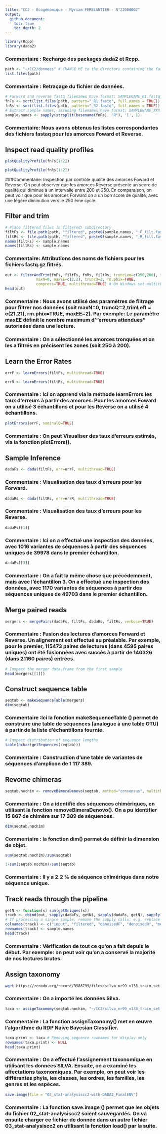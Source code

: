 ```yaml
---
title: "CC2 - Écogénomique - Myriam FERBLANTIER - N°22000007"
output:
  github_document:
    toc: true
    toc_depth: 2
---
```

 
 

```r
library(Rcpp)
library(dada2)
```
### Commentaire : Recharge des packages dada2 et Rcpp.



```r
path <- "~/CC2/donnees" # CHANGE ME to the directory containing the fastq files after unzipping.
list.files(path)
```
### Commentaire : Retraçage du fichier de données.



```r
# Forward and reverse fastq filenames have format: SAMPLENAME_R1.fastq and SAMPLENAME_R2.fastq
fnFs <- sort(list.files(path, pattern="_R1.fastq", full.names = TRUE))
fnRs <- sort(list.files(path, pattern="_R2.fastq", full.names = TRUE))
# Extract sample names, assuming filenames have format: SAMPLENAME_XXX.fastq
sample.names <- sapply(strsplit(basename(fnRs), "R"), '[', 1)
```
### Commentaire: Nous avons obtenus les listes correspondantes des fichiers fastaq pour les amorces Foward et Reverse.



## Inspect read quality profiles
```r
plotQualityProfile(fnFs[1:2])
```



```r
plotQualityProfile(fnRs[1:2])
```
###Commentaire: Inspection par contrôle qualité des amorces Foward et Reverse. On peut observer que les amorces Reverse présente un score de qualité qui diminue à un intervalle entre 200 et 250. En comparaison, on peut voir que pour les amorces Forward on a un bon score de qualité, avec une légère diminution vers le 250 ème cycle.



## Filter and trim
```r
# Place filtered files in filtered/ subdirectory
filtFs <- file.path(path, "filtered", paste0(sample.names, "_F_filt.fastq.gz"))
filtRs <- file.path(path, "filtered", paste0(sample.names, "_R_filt.fastq.gz"))
names(filtFs) <- sample.names
names(filtRs) <- sample.names
```
### Commentaire: Attributions des noms de fichiers pour les fichiers fastq.gz filtrés.



```r
out <- filterAndTrim(fnFs, filtFs, fnRs, filtRs, truncLen=c(250,200), trimLeft = c(21,21),
              maxN=0, maxEE=c(2,2), truncQ=2, rm.phix=TRUE,
              compress=TRUE, multithread=TRUE) # On Windows set multithread=FALSE
head(out)
```
### Commentaire : Nous avons utilisé des paramètres de filtrage pour filtrer nos données (soit maxN=0, truncQ=2,trimLeft = c(21,21), rm.phix=TRUE, maxEE=2). Par exemple: Le paramètre maxEE définit le nombre maximum d’“erreurs attendues” autorisées dans une lecture.

### Commentaire : On a sélectionné les amorces tronquées et on les a filtrés en précisent les zones (soit 250 à 200).



## Learn the Error Rates
```r
errF <- learnErrors(filtFs, multithread=TRUE)
```



```r
errR <- learnErrors(filtRs, multithread=TRUE)
```
### Commentaire : Ici on apprend via la méthode learnErrors les taux d’erreurs à partir des amorces. Pour les amorces Foward on a utilisé 3 échantillons et pour les Reverse on a utilisé 4 échantillons.



```r
plotErrors(errF, nominalQ=TRUE)
```
### Commentaire : On peut Visualiser des taux d’erreurs estimés, via la fonction plotErrors().



## Sample Inference
```r
dadaFs <- dada(filtFs, err=errF, multithread=TRUE)
```
### Commentaire : Visualisation des taux d’erreurs pour les Forward.



```r
dadaRs <- dada(filtRs, err=errR, multithread=TRUE)
```
### Commentaire : Visualisation des taux d’erreurs pour les Reverse.



```r
dadaFs[[1]]
```
### Commentaire : Ici on a effectué une inspection des données, avec 1016 variantes de séquences à partir des séquences uniques de 39978 dans le premier échantillon.



```r
dadaFs[[3]]
```
### Commentaire : On a fait la même chose que précédemment, mais avec l’échantillon 3. On a effectué une inspection des données, avec 1170 variantes de séquences à partir des séquences uniques de 49703 dans le premier échantillon.



## Merge paired reads
```r
mergers <- mergePairs(dadaFs, filtFs, dadaRs, filtRs, verbose=TRUE)
```
### Commentaire : Fusion des lectures d’amorces Forward et Reverse. Un alignement est effectué au préalable. Par exemple, pour le premier, 115473 paires de lectures (dans 4595 paires uniques) ont été fusionnées avec succès à partir de 140326 (dans 21160 paires) entrées.


```r
# Inspect the merger data.frame from the first sample
head(mergers[[1]])
```



## Construct sequence table
```r
seqtab <- makeSequenceTable(mergers)
dim(seqtab)
```
### Commentaire :Ici la fonction makeSequenceTable () permet de construire une table de séquences (analogue à une table OTU) à partir de la liste d'échantillons fournie.



```r
# Inspect distribution of sequence lengths
table(nchar(getSequences(seqtab)))
```
### Commentaire : Construction d’une table de variantes de séquences d’amplicon de 1 117 389.



## Revome chimeras
```r
seqtab.nochim <- removeBimeraDenovo(seqtab, method="consensus", multithread=TRUE, verbose=TRUE)
```
### Commentaire : On a identifié des séquences chimériques, en utilisant la fonction removeBimeraDenovo(). On a pu identifier 15 867 de chimère sur 17 389 de séquences.


```r
dim(seqtab.nochim)
```
### Commentaire : la fonction dim() permet de définir la dimension de objet.


```r
sum(seqtab.nochim)/sum(seqtab)
```



```r
1-sum(seqtab.nochim)/sum(seqtab)
```
### Commentaire : Il y a 2.2 % de séquence chimérique dans notre séquence unique.



## Track reads through the pipeline
```r
getN <- function(x) sum(getUniques(x))
track <- cbind(out, sapply(dadaFs, getN), sapply(dadaRs, getN), sapply(mergers, getN), rowSums(seqtab.nochim))
# If processing a single sample, remove the sapply calls: e.g. replace sapply(dadaFs, getN) with getN(dadaFs)
colnames(track) <- c("input", "filtered", "denoisedF", "denoisedR", "merged", "nonchim")
rownames(track) <- sample.names
head(track)
```
### Commentaire : Vérification de tout ce qu’on a fait depuis le début. Par exemple: on peut voir qu’on a conservé la majorité de nos lectures brutes.



## Assign taxonomy
```bash
wget https://zenodo.org/record/3986799/files/silva_nr99_v138_train_set.fa.gz
```
### Commentaire : On a importé les données Silva.

```r
taxa <- assignTaxonomy(seqtab.nochim, "~/CC2/silva_nr99_v138_train_set.fa.gz", multithread = TRUE)
```
### Commentaire : La fonction assignTaxonomy() met en œuvre l'algorithme du RDP Naive Bayesian Classifier.



```r
taxa.print <- taxa # Removing sequence rownames for display only
rownames(taxa.print) <- NULL
head(taxa.print)
```
### Commentaire : On a effectué l’assignement taxonomique en utilisant les données SILVA. Ensuite, on a examiné les affectations taxonomiques. Par exemple, on peut voir les différentes phyla, les classes, les ordres, les familles, les genres et les espèces.



```r
save.image(file = "02_stat-analysiscc2-with-DADA2_FinalENV")
```
### Commentaire : La fonction save.image () permet que les objets du fichier 02_stat-analysiscc2 soient sauvegardés. On va ensuite charger ce fichier de donnée dans un autre fichier 03_stat-analysiscc2 en utilisant la fonction load() par la suite.
